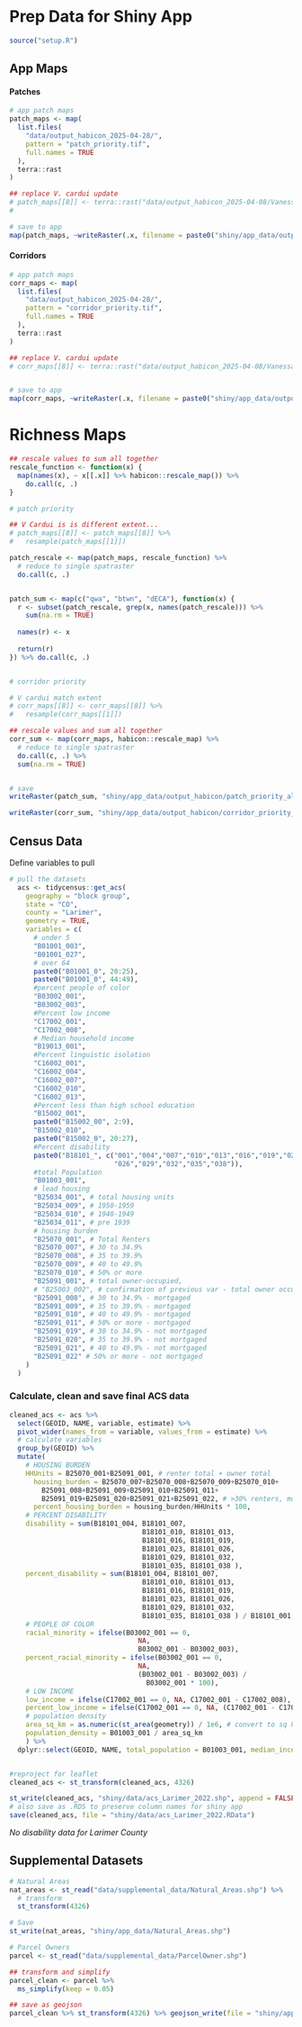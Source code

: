 # Prep Data for Shiny App

```r
source("setup.R")
```

## App Maps

#### Patches

```r
# app patch maps
patch_maps <- map(
  list.files(
    "data/output_habicon_2025-04-28/",
    pattern = "patch_priority.tif",
    full.names = TRUE
  ),
  terra::rast
)

## replace V. cardui update
# patch_maps[[8]] <- terra::rast("data/output_habicon_2025-04-08/Vanessa_cardui_patch_priority.tif")
# 

# save to app
map(patch_maps, ~writeRaster(.x, filename = paste0("shiny/app_data/output_habicon/", tools::file_path_sans_ext(basename(sources(.x))), ".tif"), overwrite = TRUE))
```

#### Corridors

```r
# app patch maps
corr_maps <- map(
  list.files(
    "data/output_habicon_2025-04-28/",
    pattern = "corridor_priority.tif",
    full.names = TRUE
  ),
  terra::rast
)

## replace V. cardui update
# corr_maps[[8]] <- terra::rast("data/output_habicon_2025-04-08/Vanessa_cardui_corridor_priority.tif")


# save to app
map(corr_maps, ~writeRaster(.x, filename = paste0("shiny/app_data/output_habicon/", tools::file_path_sans_ext(basename(sources(.x))), ".tif"), overwrite = TRUE))
```

# Richness Maps

```r
## rescale values to sum all together
rescale_function <- function(x) {
  map(names(x), ~ x[[.x]] %>% habicon::rescale_map()) %>% 
    do.call(c, .)
}

# patch priority

## V Cardui is is different extent...
# patch_maps[[8]] <- patch_maps[[8]] %>% 
#   resample(patch_maps[[1]])

patch_rescale <- map(patch_maps, rescale_function) %>%
  # reduce to single spatraster
  do.call(c, .)


patch_sum <- map(c("qwa", "btwn", "dECA"), function(x) {
  r <- subset(patch_rescale, grep(x, names(patch_rescale))) %>%
    sum(na.rm = TRUE)
  
  names(r) <- x
  
  return(r)
}) %>% do.call(c, .)


# corridor priority

# V cardui match extent
# corr_maps[[8]] <- corr_maps[[8]] %>% 
#   resample(corr_maps[[1]])

## rescale values and sum all together
corr_sum <- map(corr_maps, habicon::rescale_map) %>%
  # reduce to single spatraster
  do.call(c, .) %>% 
  sum(na.rm = TRUE)


# save
writeRaster(patch_sum, "shiny/app_data/output_habicon/patch_priority_all.tif", overwrite = TRUE)

writeRaster(corr_sum, "shiny/app_data/output_habicon/corridor_priority_all.tif", overwrite = TRUE)
```

## Census Data

Define variables to pull

```r
# pull the datasets 
  acs <- tidycensus::get_acs(
    geography = "block group",
    state = "CO",
    county = "Larimer",
    geometry = TRUE,
    variables = c(
      # under 5
      "B01001_003",
      "B01001_027",
      # over 64
      paste0("B01001_0", 20:25),
      paste0("B01001_0", 44:49),
      #percent people of color
      "B03002_001",
      "B03002_003",
      #Percent low income
      "C17002_001",
      "C17002_008",
      # Median household income
      "B19013_001",
      #Percent linguistic isolation
      "C16002_001",
      "C16002_004",
      "C16002_007",
      "C16002_010",
      "C16002_013",
      #Percent less than high school education
      "B15002_001",
      paste0("B15002_00", 2:9),
      "B15002_010",
      paste0("B15002_0", 20:27),
      #Percent disability
      paste0("B18101_", c("001","004","007","010","013","016","019","023",
                          "026","029","032","035","038")),
      #total Population
      "B01003_001",
      # lead housing 
      "B25034_001", # total housing units 
      "B25034_009", # 1950-1959
      "B25034_010", # 1940-1949
      "B25034_011", # pre 1939
      # housing burden
      "B25070_001", # Total Renters
      "B25070_007", # 30 to 34.9%
      "B25070_008", # 35 to 39.9%
      "B25070_009", # 40 to 49.9%
      "B25070_010", # 50% or more
      "B25091_001", # total owner-occupied,
      # "B25003_002", # confirmation of previous var - total owner occupied,
      "B25091_008", # 30 to 34.9% - mortgaged
      "B25091_009", # 35 to 39.9% - mortgaged
      "B25091_010", # 40 to 49.9% - mortgaged
      "B25091_011", # 50% or more - mortgaged
      "B25091_019", # 30 to 34.9% - not mortgaged
      "B25091_020", # 35 to 39.9% - not mortgaged
      "B25091_021", # 40 to 49.9% - not mortgaged
      "B25091_022" # 50% or more - not mortgaged
    )
  ) 
```

### Calculate, clean and save final ACS data

```r
cleaned_acs <- acs %>% 
  select(GEOID, NAME, variable, estimate) %>%
  pivot_wider(names_from = variable, values_from = estimate) %>% 
  # calculate variables
  group_by(GEOID) %>% 
  mutate(
    # HOUSING BURDEN
    HHUnits = B25070_001+B25091_001, # renter total + owner total
      housing_burden = B25070_007+B25070_008+B25070_009+B25070_010+
        B25091_008+B25091_009+B25091_010+B25091_011+
        B25091_019+B25091_020+B25091_021+B25091_022, # >30% renters, mortgaged, nonmortgaged
      percent_housing_burden = housing_burden/HHUnits * 100,
    # PERCENT DISABILITY
    disability = sum(B18101_004, B18101_007,
                                 B18101_010, B18101_013,
                                 B18101_016, B18101_019,
                                 B18101_023, B18101_026,
                                 B18101_029, B18101_032,
                                 B18101_035, B18101_038 ),
    percent_disability = sum(B18101_004, B18101_007,
                                 B18101_010, B18101_013,
                                 B18101_016, B18101_019,
                                 B18101_023, B18101_026,
                                 B18101_029, B18101_032,
                                 B18101_035, B18101_038 ) / B18101_001,
    # PEOPLE OF COLOR
    racial_minority = ifelse(B03002_001 == 0,
                                NA,
                                B03002_001 - B03002_003),
    percent_racial_minority = ifelse(B03002_001 == 0,
                                NA,
                                (B03002_001 - B03002_003) /
                                  B03002_001 * 100),
    # LOW INCOME
    low_income = ifelse(C17002_001 == 0, NA, C17002_001 - C17002_008),
    percent_low_income = ifelse(C17002_001 == 0, NA, (C17002_001 - C17002_008) / C17002_001 * 100),
    # population density
    area_sq_km = as.numeric(st_area(geometry)) / 1e6, # convert to sq km
    population_density = B01003_001 / area_sq_km
    ) %>% 
  dplyr::select(GEOID, NAME, total_population = B01003_001, median_income = B19013_001, housing_burden:population_density) 


#reproject for leaflet
cleaned_acs <- st_transform(cleaned_acs, 4326)

st_write(cleaned_acs, "shiny/data/acs_Larimer_2022.shp", append = FALSE)
# also save as .RDS to preserve column names for shiny app
save(cleaned_acs, file = "shiny/data/acs_Larimer_2022.RData") 
```

*No disability data for Larimer County*

## Supplemental Datasets

```r
# Natural Areas
nat_areas <- st_read("data/supplemental_data/Natural_Areas.shp") %>% 
  # transform
  st_transform(4326)

# Save
st_write(nat_areas, "shiny/app_data/Natural_Areas.shp")

# Parcel Owners
parcel <- st_read("data/supplemental_data/ParcelOwner.shp")

## transform and simplify
parcel_clean <- parcel %>% 
  ms_simplify(keep = 0.05)

## save as geojson
parcel_clean %>% st_transform(4326) %>% geojson_write(file = "shiny/app_data/parcel.geojson")
```
